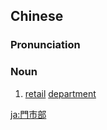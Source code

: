 {{also|门市部}}
==Chinese==
{{zh-forms|s=门市部|type=21}}

===Pronunciation===
{{zh-pron
|m=ménshìbù
|mn=mn̂g-chhī-pō͘
|cat=n
}}

===Noun===
{{zh-noun}}

# {{lb|zh|Advanced Mandarin}} [[retail]] [[department]]

[[ja:門市部]]